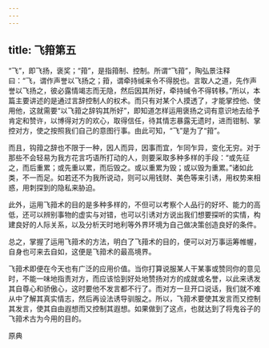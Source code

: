 ```yaml
---
---
---
```

title: 飞箝第五
---






“飞”，即飞扬，褒奖；“箝”，是指箝制、控制。所谓“飞箝”，陶弘景注释曰：“飞，谓作声誉以飞扬之；箝，谓牵持缄来令不得脱也。言取人之道，先作声誉以飞扬之，彼必露情竭志而无隐，然后因其所好，牵持缄令不得转移。”所以，本篇主要讲述的是通过言辞控制人的权术。而只有对某个人摸透了，才能掌控他、使用他，这就需要“以飞箝之辞钩其所好”，即知道怎样运用褒扬之词有意识地去给予肯定和赞许，以博得对方的欢心，取得信任，待其情志暴露无遗时，进而钳制、掌控对方，使之按照我们自己的意图行事。由此可知，“飞”是为了“箝”。

而且，钩箝之辞也不限于一种，因人而异，因事而宜，乍同乍异，变化无穷。对于那些不会轻易为我方花言巧语所打动的人，则要采取多种多样的手段：“或先征之，而后重累；或先重以累，而后毁之。或以重累为毁；或以毁为重累。”诸如此类，不一而足。如若还不为我所说动，则可以用钱财、美色等来引诱，用权势来相惑，用刺探到的隐私来胁迫。

此外，运用飞箝术的目的是多种多样的，不但可以考察个人品行的好坏、能力的高低，还可以辨别事物的虚实与对错，也可以引诱对方说出我们想要探听的实情，构建良好的人际关系，以及分析天时地利等外界环境为自己做决策创造良好的条件。

总之，掌握了运用飞箝术的方法，明白了飞箝术的目的，便可以对万事运筹帷幄，自身也可来去自如，这便是飞箝术的最高境界。

飞箝术即便在今天也有广泛的应用价值。当你打算说服某人干某事或赞同你的意见时，不能一味地指责对方，而应该恰到好处地赞扬对方的成就或名誉，以此来诱发其自尊心和骄傲心，这时要他不发言都不行了。而对方一旦开口说话，我们就不难从中了解其真实情志，然后再设法诱导驯服之。所以，飞箝术要使其发言而又控制其发言，使其自由遐想而又控制其遐想。如果做到了这点，也就达到了将鬼谷子的飞箝术古为今用的目的。

原典
